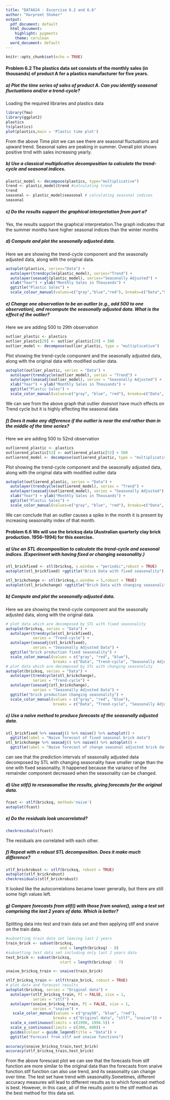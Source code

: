 ```yaml
---
title: "DATA624 - Excercise 6.2 and 6.6"
author: "Harpreet Shoker"
output:
  pdf_document: default
  html_document:
    highlight: pygments
    theme: cerulean
  word_document: default
---
```


```r
knitr::opts_chunk$set(echo = TRUE)
```

#### Problem 6.2 The plastics data set consists of the monthly sales (in thousands) of product A for a plastics manufacturer for five years.

##### a) Plot the time series of sales of product A. Can you identify seasonal fluctuations and/or a trend-cycle?

Loading the required libraries and plastics data
```r
library(fma)
library(ggplot2)
plastics
ts(plastics)
plot(plastics,main = 'Plastic time plot')
```

From the above Time plot we can see there are seasonal fluctuations and upward trend.
Seasonal sales are peaking in summer.
Overall plot shows positive trnd with sales increasing yearly.


##### b) Use a classical multiplicative decomposition to calculate the trend-cycle and seasonal indices.

```r
plastic_model <- decompose(plastics, type="multiplicative")
trend <- plastic_model$trend #calculating trend
trend
seasonal <- plastic_model$seasonal # calculating seasonal indices
seasonal

```


##### c) Do the results support the graphical interpretation from part a?

Yes, the results support the graphical interpretation.The graph indicates that the summer months have higher  seasonal indices than the winter months


##### d) Compute and plot the seasonally adjusted data.

Here we are  showing the trend-cycle component and the seasonally adjusted data, along with the original data.

```r
autoplot(plastics, series="Data") +
  autolayer(trendcycle(plastic_model), series="Trend") +
  autolayer(seasadj(plastic_model), series="Seasonally Adjusted") +
  xlab("Year") + ylab("Monthly Sales in Thousands") +
  ggtitle("Plastic Sales") +
  scale_colour_manual(values=c("gray","blue","red"), breaks=c("Data","Seasonally Adjusted","Trend"))
```

##### e) Change one observation to be an outlier (e.g., add 500 to one observation), and recompute the seasonally adjusted data. What is the effect of the outlier?

Here we are adding 500 to 29th observation 
```r
outlier_plastic <- plastics
outlier_plastic[29] <- outlier_plastic[29] + 500
outlier_model <- decompose(outlier_plastic, type = "multiplicative")
```
Plot showing the trend-cycle component and the seasonally adjusted data, along with the original data with modified outlier data.

```r
autoplot(outlier_plastic, series = "Data") +
  autolayer(trendcycle(outlier_model), series = "Trend") +
  autolayer(seasadj(outlier_model), series = "Seasonally Adjusted") +
  xlab("Year") + ylab("Monthly Sales in Thousands") +
  ggtitle("Plastic Sales") +
  scale_color_manual(values=c("gray", "blue", "red"), breaks=c("Data", "Seasonally Adjusted", "Trend"))
```

We can see from the above graph that outlier doesnot have much effects on Trend cycle but it is highly effecting the seasonal data

##### f) Does it make any difference if the outlier is near the end rather than in the middle of the time series?
Here we are adding 500 to 52nd observation 
```r
outlierend_plastic <- plastics
outlierend_plastic[52] <- outlierend_plastic[52] + 500
outlierend_model <- decompose(outlierend_plastic, type = "multiplicative")
```
Plot showing the trend-cycle component and the seasonally adjusted data, along with the original data with modified outlier data
```r
autoplot(outlierend_plastic, series = "Data") +
  autolayer(trendcycle(outlierend_model), series = "Trend") +
  autolayer(seasadj(outlierend_model), series = "Seasonally Adjusted") +
  xlab("Year") + ylab("Monthly Sales in Thousands") +
  ggtitle("Plastic Sales") +
  scale_color_manual(values=c("gray", "blue", "red"), breaks=c("Data", "Seasonally Adjusted", "Trend"))
```
We can conclude that an outlier causes a spike in the month it is present by increasing seasonality index of that month.

#### Problem 6.6 We will use the bricksq data (Australian quarterly clay brick production. 1956–1994) for this exercise.


##### a) Use an STL decomposition to calculate the trend-cycle and seasonal indices. (Experiment with having fixed or changing seasonality.)


```r
stl_brickfixed <- stl(bricksq, s.window = "periodic",robust = TRUE)
autoplot(stl_brickfixed) +ggtitle("Brick Data with fixed seasonality")
```


```r
stl_brickchange <- stl(bricksq,s.window = 5,robust = TRUE)
autoplot(stl_brickchange) +ggtitle("Brick Data with changing seasonality")
```


##### b) Compute and plot the seasonally adjusted data.
Here we are  showing the trend-cycle component and the seasonally adjusted data, along with the original data.
```r
# plot data which are decomposed by STL with fixed seasonality
autoplot(bricksq, series = "Data") +
  autolayer(trendcycle(stl_brickfixed),
            series = "Trend-cycle") +
  autolayer(seasadj(stl_brickfixed),
            series = "Seasonally Adjusted Data") +
  ggtitle("brick production fixed seasonality") +
  scale_color_manual(values = c("gray", "red", "blue"),
                     breaks = c("Data", "Trend-cycle", "Seasonally Adjusted Data"))
# plot data which are decomposed by STL with changing seasonality
autoplot(bricksq, series = "Data") +
  autolayer(trendcycle(stl_brickchange),
            series = "Trend-cycle") +
  autolayer(seasadj(stl_brickchange),
            series = "Seasonally Adjusted Data") +
  ggtitle("brick production changing seasonality") +
  scale_color_manual(values = c("gray", "red", "blue"),
                     breaks = c("Data", "Trend-cycle", "Seasonally Adjusted Data"))

```


##### c) Use a naïve method to produce forecasts of the seasonally adjusted data.
```r
stl_brickfixed %>% seasadj() %>% naive() %>% autoplot() + 
  ggtitle(label = "Naive forecast of fixed seasonal brick data")
stl_brickchange %>% seasadj() %>% naive() %>% autoplot() + 
  ggtitle(label = "Naive forecast of change seasonal adjusted brick data")
```
can see that the prediction intervals of seasonally adjusted data decomposed by STL with changing seasonality have smaller range than the one with fixed seasonality. It happened because the variance of the remainder component decreased when the seasonality can be changed.


##### d) Use stlf() to reseasonalise the results, giving forecasts for the original data.

```r
fcast <- stlf(bricksq, method='naive')
autoplot(fcast)
```



##### e) Do the residuals look uncorrelated?

```r
checkresiduals(fcast)


```
The residuals are correlated with each other.


##### f) Repeat with a robust STL decomposition. Does it make much difference?


```r
stlf_brickrobust <- stlf(bricksq, robust = TRUE)
autoplot(stlf_brickrobust)
checkresiduals(stlf_brickrobust)
```
It looked like the autocorrelations became lower generally, but there are still some high values left.


##### g) Compare forecasts from stlf() with those from snaive(), using a test set comprising the last 2 years of data. Which is better?
 
Splitting data into test and train data set and then applying stlf and snaive on the train data.
```r
#subsetting train data set leaving last 2 years
train_brick <- subset(bricksq, 
                        end = length(bricksq) - 8)
#subsetting test data set including only last 2 years data
test_brick <- subset(bricksq,
                        start = length(bricksq) - 7)

snaive_bricksq_train <- snaive(train_brick)

stlf_bricksq_train <- stlf(train_brick, robust = TRUE)
# plot data and forecast results
autoplot(bricksq, series = "Original data") +
  autolayer(stlf_bricksq_train, PI = FALSE, size = 1,
            series = "stlf") +
  autolayer(snaive_bricksq_train, PI = FALSE, size = 1,
            series = "snaive") +
   scale_color_manual(values = c("gray50", "blue", "red"),
                     breaks = c("Original data", "stlf", "snaive")) +
  scale_x_continuous(limits = c(1990, 1994.5)) +
  scale_y_continuous(limits = c(300, 600)) +
  guides(colour = guide_legend(title = "Data")) +
  ggtitle("Forecast from stlf and snaive functions") 
  
accuracy(snaive_bricksq_train,test_brick)
accuracy(stlf_bricksq_train,test_brick)

```

From the above forescast plot we can see that the forecasts from stlf function are more similar to the original data than the forecasts from snaive function.stlf function can also use trend, and its seasonality can change over time. The test set have trend with seasonality.Sometimes, different accuracy measures will lead to different results as to which forecast method is best. However, in this case, all of the results point to the stlf method as the best method for this data set.


